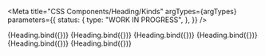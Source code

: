 
<Meta
  title="CSS Components/Heading/Kinds"
  argTypes={argTypes}
  parameters={{
    status: {
      type: "WORK IN PROGRESS",
    },
  }}
/>

<Canvas>
  <Story name="Heading 1" args={{ ...defaultArgs, type: "h1", distanced: false, textContent: "Heading 1" }}>
    {Heading.bind({})}
  </Story>
</Canvas>

<Canvas>
  <Story name="Heading 2" args={{ ...defaultArgs, type: "h2", distanced: false, textContent: "Heading 2" }}>
    {Heading.bind({})}
  </Story>
</Canvas>

<Canvas>
  <Story name="Heading 3" args={{ ...defaultArgs, type: "h3", distanced: false, textContent: "Heading 3" }}>
    {Heading.bind({})}
  </Story>
</Canvas>

<Canvas>
  <Story name="Heading 4" args={{ ...defaultArgs, type: "h4", distanced: false, textContent: "Heading 4" }}>
    {Heading.bind({})}
  </Story>
</Canvas>

<Canvas>
  <Story name="Heading 5" args={{ ...defaultArgs, type: "h5", distanced: false, textContent: "Heading 5" }}>
    {Heading.bind({})}
  </Story>
</Canvas>

<Canvas>
  <Story name="Heading 6" args={{ ...defaultArgs, type: "h6", distanced: false, textContent: "Heading 6" }}>
    {Heading.bind({})}
  </Story>
</Canvas>
